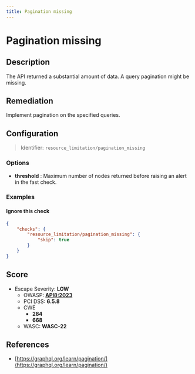 ```yaml
---
title: Pagination missing
---
```


# Pagination missing

## Description

The API returned a substantial amount of data.
A query pagination might be missing.


## Remediation

Implement pagination on the specified queries.




## Configuration

> Identifier: `resource_limitation/pagination_missing`

### Options

- **threshold** : Maximum number of nodes returned before raising an alert in the fast check.
  



### Examples



#### Ignore this check

```json
{
    "checks": {
        "resource_limitation/pagination_missing": {
            "skip": true
        }
    }
}
```




## Score

- Escape Severity: **<span className="low-severity">LOW</span>**
  - OWASP: **[API8:2023](https://github.com/OWASP/API-Security/blob/master/editions/2023/en/0xa8-security-misconfiguration.md)**
  - PCI DSS: **6.5.8**
  - CWE
    - **284**
    - **668**
  - WASC: **WASC-22**
  
  






## References

- [https://graphql.org/learn/pagination/](https://graphql.org/learn/pagination/)
  